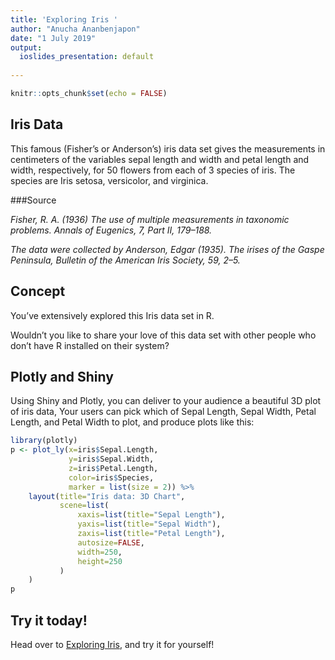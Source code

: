 ---
title: 'Exploring Iris '
author: "Anucha Ananbenjapon"
date: "1 July 2019"
output:
  ioslides_presentation: default
 
---

```{r setup, include=FALSE}
knitr::opts_chunk$set(echo = FALSE)
```

## Iris Data

This famous (Fisher's or Anderson's) iris data set gives the measurements in
centimeters of the variables sepal length and width and petal length and width,
respectively, for 50 flowers from each of 3 species of iris. The species are
Iris setosa, versicolor, and virginica.

###Source

_Fisher, R. A. (1936) The use of multiple measurements in taxonomic problems. 
Annals of Eugenics, 7, Part II, 179–188._

_The data were collected by Anderson, Edgar (1935). The irises of the Gaspe 
Peninsula, Bulletin of the American Iris Society, 59, 2–5._


## Concept

You've extensively explored this Iris data set in R.

Wouldn't you like to share your love of this data set with other people who
don't have R installed on their system?

## Plotly and Shiny

Using Shiny and Plotly, you can deliver to your audience a beautiful 3D plot of
iris data, Your users can pick which of Sepal Length, Sepal Width, Petal Length,
and Petal Width to plot, and produce plots like this:

```{r message=FALSE}
library(plotly)
p <- plot_ly(x=iris$Sepal.Length, 
             y=iris$Sepal.Width, 
             z=iris$Petal.Length,
             color=iris$Species,
             marker = list(size = 2)) %>%
    layout(title="Iris data: 3D Chart",
           scene=list(
               xaxis=list(title="Sepal Length"),
               yaxis=list(title="Sepal Width"),
               zaxis=list(title="Petal Length"),
               autosize=FALSE,
               width=250,
               height=250
           )
    )
p
```

## Try it today!

Head over to [Exploring Iris](https://anancha.shinyapps.io/ExploringIris/),
and try it for yourself!

